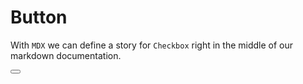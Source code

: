 
<Meta title="MDX/Button" component={Button} />

# Button

With `MDX` we can define a story for `Checkbox` right in the middle of our
markdown documentation.

<Preview>
  <Story name="test">
    <Button />
  </Story>
</Preview>
